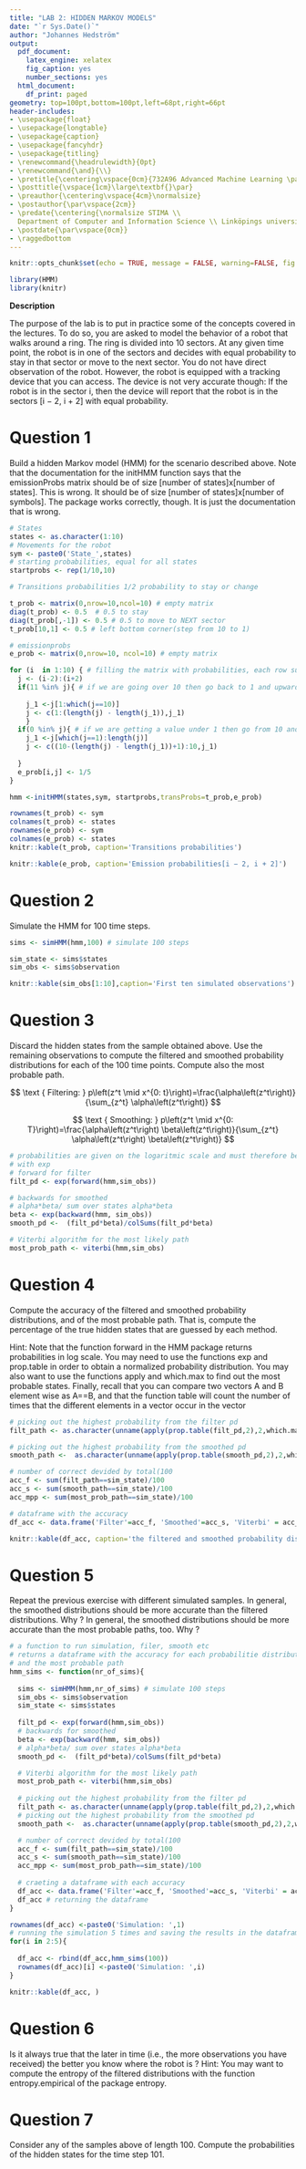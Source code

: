 ---
title: "LAB 2: HIDDEN MARKOV MODELS"
date: "`r Sys.Date()`"
author: "Johannes Hedström"
output:
  pdf_document:
    latex_engine: xelatex
    fig_caption: yes
    number_sections: yes
  html_document:
    df_print: paged
geometry: top=100pt,bottom=100pt,left=68pt,right=66pt
header-includes:
- \usepackage{float}
- \usepackage{longtable}
- \usepackage{caption}
- \usepackage{fancyhdr}
- \usepackage{titling}
- \renewcommand{\headrulewidth}{0pt}
- \renewcommand{\and}{\\}
- \pretitle{\centering\vspace{0cm}{732A96 Advanced Machine Learning \par}\vspace{5cm}\Huge\textbf}
- \posttitle{\vspace{1cm}\large\textbf{}\par}
- \preauthor{\centering\vspace{4cm}\normalsize}
- \postauthor{\par\vspace{2cm}}
- \predate{\centering{\normalsize STIMA \\
  Department of Computer and Information Science \\ Linköpings universitet \par}}
- \postdate{\par\vspace{0cm}}
- \raggedbottom
---


<!-- page number pos -->
\fancyhf{}
\fancyfoot[C]{\thepage}
\pagestyle{fancy}

<!-- no page nr on first page  -->
\pagenumbering{gobble}

<!-- Anger sidbrytning -->
\clearpage

<!-- creating the table of contents -->
\setcounter{tocdepth}{3}
\tableofcontents

<!-- new page -->
\clearpage

<!-- starting the count on 1 after the contents -->
\pagenumbering{arabic}
\setcounter{page}{1}

```{r setup, include=FALSE}
knitr::opts_chunk$set(echo = TRUE, message = FALSE, warning=FALSE, fig.width = 5, fig.height = 3, fig.align = 'center')

```





```{r}

library(HMM)
library(knitr)

```


**Description**

The purpose of the lab is to put in practice some of the concepts covered in the lectures.
To do so, you are asked to model the behavior of a robot that walks around a ring. The ring is
divided into 10 sectors. At any given time point, the robot is in one of the sectors and decides
with equal probability to stay in that sector or move to the next sector. You do not have direct
observation of the robot. However, the robot is equipped with a tracking device that you can
access. The device is not very accurate though: If the robot is in the sector i, then the device
will report that the robot is in the sectors [i − 2, i + 2] with equal probability.




# Question 1

Build a hidden Markov model (HMM) for the scenario described above. Note that the
documentation for the initHMM function says that the emissionProbs matrix should
be of size [number of states]x[number of states]. This is wrong. It should be of size
[number of states]x[number of symbols]. The package works correctly, though. It is
just the documentation that is wrong.


```{r}
# States 
states <- as.character(1:10)
# Movements for the robot
sym <- paste0('State_',states)
# starting probabilities, equal for all states
startprobs <- rep(1/10,10)

# Transitions probabilities 1/2 probability to stay or change

t_prob <- matrix(0,nrow=10,ncol=10) # empty matrix
diag(t_prob) <- 0.5  # 0.5 to stay
diag(t_prob[,-1]) <- 0.5 # 0.5 to move to NEXT sector
t_prob[10,1] <- 0.5 # left bottom corner(step from 10 to 1)

# emissionprobs
e_prob <- matrix(0,nrow=10, ncol=10) # empty matrix

for (i  in 1:10) { # filling the matrix with probabilities, each row sums to 1
  j <- (i-2):(i+2)
  if(11 %in% j){ # if we are going over 10 then go back to 1 and upwards
    
    j_1 <-j[1:which(j==10)]   
    j <- c(1:(length(j) - length(j_1)),j_1) 
    }
  if(0 %in% j){ # if we are getting a value under 1 then go from 10 and downwards
    j_1 <-j[which(j==1):length(j)]   
    j <- c((10-(length(j) - length(j_1))+1):10,j_1)
    
  }
  e_prob[i,j] <- 1/5
}

hmm <-initHMM(states,sym, startprobs,transProbs=t_prob,e_prob)

rownames(t_prob) <- sym
colnames(t_prob) <- states
rownames(e_prob) <- sym
colnames(e_prob) <- states
knitr::kable(t_prob, caption='Transitions probabilities')
```


```{r}

knitr::kable(e_prob, caption='Emission probabilities[i − 2, i + 2]')
```


# Question 2

Simulate the HMM for 100 time steps.


```{r}

sims <- simHMM(hmm,100) # simulate 100 steps

sim_state <- sims$states
sim_obs <- sims$observation

knitr::kable(sim_obs[1:10],caption='First ten simulated observations')
```


# Question 3

Discard the hidden states from the sample obtained above. Use the remaining observations to compute the filtered and smoothed probability distributions for each of the
100 time points. Compute also the most probable path.


$$
\text { Filtering: } p\left(z^t \mid x^{0: t}\right)=\frac{\alpha\left(z^t\right)}{\sum_{z^t} \alpha\left(z^t\right)}
$$


$$
\text { Smoothing: } p\left(z^t \mid x^{0: T}\right)=\frac{\alpha\left(z^t\right) \beta\left(z^t\right)}{\sum_{z^t} \alpha\left(z^t\right) \beta\left(z^t\right)}
$$



```{r}
# probabilities are given on the logaritmic scale and must therefore be transformed
# with exp
# forward for filter
filt_pd <- exp(forward(hmm,sim_obs))

# backwards for smoothed
# alpha*beta/ sum over states alpha*beta
beta <- exp(backward(hmm, sim_obs))
smooth_pd <-  (filt_pd*beta)/colSums(filt_pd*beta)

# Viterbi algorithm for the most likely path
most_prob_path <- viterbi(hmm,sim_obs)


```

# Question 4

Compute the accuracy of the filtered and smoothed probability distributions, and of the
most probable path. That is, compute the percentage of the true hidden states that are
guessed by each method.

Hint: Note that the function forward in the HMM package returns probabilities in log
scale. You may need to use the functions exp and prop.table in order to obtain a
normalized probability distribution. You may also want to use the functions apply and
which.max to find out the most probable states. Finally, recall that you can compare
two vectors A and B element wise as A==B, and that the function table will count the
number of times that the different elements in a vector occur in the vector

```{r}
# picking out the highest probability from the filter pd
filt_path <- as.character(unname(apply(prop.table(filt_pd,2),2,which.max)))

# picking out the highest probability from the smoothed pd
smooth_path <-  as.character(unname(apply(prop.table(smooth_pd,2),2,which.max)))

# number of correct devided by total(100
acc_f <- sum(filt_path==sim_state)/100
acc_s <- sum(smooth_path==sim_state)/100
acc_mpp <- sum(most_prob_path==sim_state)/100

# dataframe with the accuracy
df_acc <- data.frame('Filter'=acc_f, 'Smoothed'=acc_s, 'Viterbi' = acc_mpp)

knitr::kable(df_acc, caption='the filtered and smoothed probability distributions ')

```


# Question 5

Repeat the previous exercise with different simulated samples. In general, the smoothed
distributions should be more accurate than the filtered distributions. Why ? In general,
the smoothed distributions should be more accurate than the most probable paths, too.
Why ?

```{r}
# a function to run simulation, filer, smooth etc
# returns a dataframe with the accuracy for each probabilitie distribution
# and the most probable path
hmm_sims <- function(nr_of_sims){
  
  sims <- simHMM(hmm,nr_of_sims) # simulate 100 steps
  sim_obs <- sims$observation
  sim_state <- sims$states
  
  filt_pd <- exp(forward(hmm,sim_obs))
  # backwards for smoothed
  beta <- exp(backward(hmm, sim_obs))
  # alpha*beta/ sum over states alpha*beta
  smooth_pd <-  (filt_pd*beta)/colSums(filt_pd*beta)

  # Viterbi algorithm for the most likely path
  most_prob_path <- viterbi(hmm,sim_obs)
  
  # picking out the highest probability from the filter pd
  filt_path <- as.character(unname(apply(prop.table(filt_pd,2),2,which.max)))
  # picking out the highest probability from the smoothed pd
  smooth_path <-  as.character(unname(apply(prop.table(smooth_pd,2),2,which.max)))

  # number of correct devided by total(100
  acc_f <- sum(filt_path==sim_state)/100
  acc_s <- sum(smooth_path==sim_state)/100
  acc_mpp <- sum(most_prob_path==sim_state)/100
  
  # craeting a dataframe with each accuracy
  df_acc <- data.frame('Filter'=acc_f, 'Smoothed'=acc_s, 'Viterbi' = acc_mpp)
  df_acc # returning the dataframe
}

rownames(df_acc) <-paste0('Simulation: ',1) 
# running the simulation 5 times and saving the results in the dataframe from before
for(i in 2:5){
  
  df_acc <- rbind(df_acc,hmm_sims(100))
  rownames(df_acc)[i] <-paste0('Simulation: ',i) 
}

knitr::kable(df_acc, )

```



# Question 6

Is it always true that the later in time (i.e., the more observations you have received)
the better you know where the robot is ?
Hint: You may want to compute the entropy of the filtered distributions with the function
entropy.empirical of the package entropy.

# Question 7

Consider any of the samples above of length 100. Compute the probabilities of the
hidden states for the time step 101.


